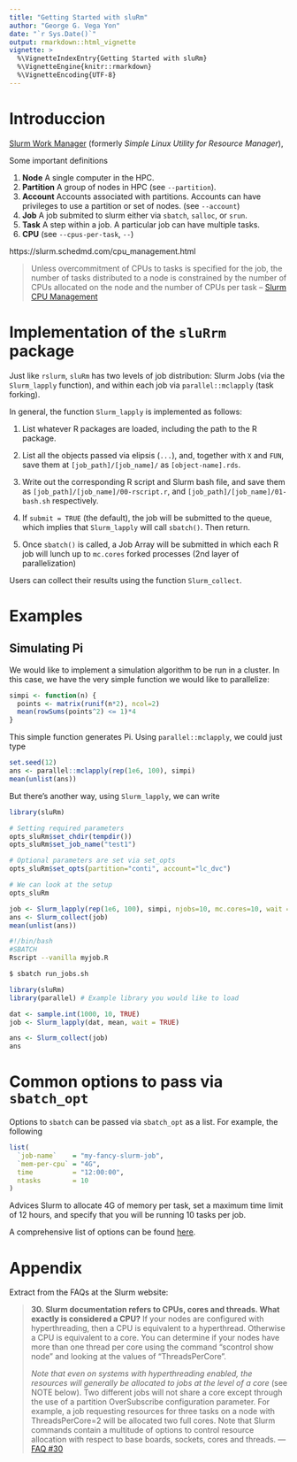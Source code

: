 ```yaml
---
title: "Getting Started with sluRm"
author: "George G. Vega Yon"
date: "`r Sys.Date()`"
output: rmarkdown::html_vignette
vignette: >
  %\VignetteIndexEntry{Getting Started with sluRm}
  %\VignetteEngine{knitr::rmarkdown}
  %\VignetteEncoding{UTF-8}
---
```


# Introduccion

[Slurm Work Manager]() (formerly *Simple Linux Utility for Resource Manager*), 

Some important definitions

1.  **Node** A single computer in the HPC.
2.  **Partition** A group of nodes in HPC (see `--partition`).
3.  **Account** Accounts associated with partitions. Accounts can have privileges to use a partition or set of nodes. (see `--account`)
4.  **Job** A job submited to slurm either via `sbatch`, `salloc`, or `srun`.
5.  **Task** A step within a job. A particular job can have multiple tasks.
6.  **CPU** (see `--cpus-per-task`, `--`)

https://slurm.schedmd.com/cpu_management.html

> Unless overcommitment of CPUs to tasks is specified for the job, the number of tasks distributed to a node is constrained by the number of CPUs allocated on the node and the number of CPUs per task -- [Slurm CPU Management](https://slurm.schedmd.com/cpu_management.html)

# Implementation of the `sluRrm` package

Just like `rslurm`, `sluRm` has two levels of job distribution: Slurm Jobs (via
the `Slurm_lapply` function), and within each job via `parallel::mclapply` (task
forking).

In general, the function `Slurm_lapply` is implemented as follows:

1.  List whatever R packages are loaded, including the path to the R package.

2.  List all the objects passed via elipsis (`...`), and, together with `X` and
    `FUN`, save them at `[job_path]/[job_name]/` as `[object-name].rds`.

3.  Write out the corresponding R script and Slurm bash file, and save them as
    `[job_path]/[job_name]/00-rscript.r`, and `[job_path]/[job_name]/01-bash.sh`
    respectively.

4.  If `submit = TRUE` (the default), the job will be submitted to the queue,
    which implies that `Slurm_lapply` will call `sbatch()`. Then return.
    
5.  Once `sbatch()` is called, a Job Array will be submitted in which each R
    job will lunch up to `mc.cores` forked processes (2nd layer of parallelization)
    
    
Users can collect their results using the function `Slurm_collect`.
  

# Examples

## Simulating Pi

We would like to implement a simulation algorithm to be run in a cluster. In this
case, we have the very simple function we would like to parallelize:

```r
simpi <- function(n) {
  points <- matrix(runif(n*2), ncol=2)
  mean(rowSums(points^2) <= 1)*4
}
```

This simple function generates Pi. Using `parallel::mclapply`, we could just type

```r
set.seed(12)
ans <- parallel::mclapply(rep(1e6, 100), simpi)
mean(unlist(ans))
```

But there's another way, using `Slurm_lapply`, we can write

```r
library(sluRm)

# Setting required parameters
opts_sluRm$set_chdir(tempdir())
opts_sluRm$set_job_name("test1")

# Optional parameters are set via set_opts
opts_sluRm$set_opts(partition="conti", account="lc_dvc")

# We can look at the setup
opts_sluRm
```


```r
job <- Slurm_lapply(rep(1e6, 100), simpi, njobs=10, mc.cores=10, wait = TRUE)
ans <- Slurm_collect(job)
mean(unlist(ans))
```



```bash
#!/bin/bash
#SBATCH
Rscript --vanilla myjob.R
```

```bash
$ sbatch run_jobs.sh
```

```r
library(sluRm)
library(parallel) # Example library you would like to load

dat <- sample.int(1000, 10, TRUE)
job <- Slurm_lapply(dat, mean, wait = TRUE)

ans <- Slurm_collect(job)
ans
```
# Common options to pass via `sbatch_opt`

Options to `sbatch` can be passed via `sbatch_opt` as a list. For example, the
following

```r
list(
  `job-name`    = "my-fancy-slurm-job",
  `mem-per-cpu` = "4G",
  time          = "12:00:00",
  ntasks        = 10
)
```

Advices Slurm to allocate 4G of memory per task, set a maximum time limit of 12
hours, and specify that you will be running 10 tasks per job.

A comprehensive list of options can be found [here](https://slurm.schedmd.com/sbatch.html).

# Appendix

Extract from the FAQs at the Slurm website:

> **30. Slurm documentation refers to CPUs, cores and threads. What exactly is considered a CPU?**
If your nodes are configured with hyperthreading, then a CPU is equivalent to a hyperthread. Otherwise a CPU is equivalent to a core. You can determine if your nodes have more than one thread per core using the command "scontrol show node" and looking at the values of "ThreadsPerCore".
>
> *Note that even on systems with hyperthreading enabled, the resources will generally be allocated to jobs at the level of a core* (see NOTE below). Two different jobs will not share a core except through the use of a partition OverSubscribe configuration parameter. For example, a job requesting resources for three tasks on a node with ThreadsPerCore=2 will be allocated two full cores. Note that Slurm commands contain a multitude of options to control resource allocation with respect to base boards, sockets, cores and threads. --- [FAQ #30](https://slurm.schedmd.com/faq.html#cpu_count)

